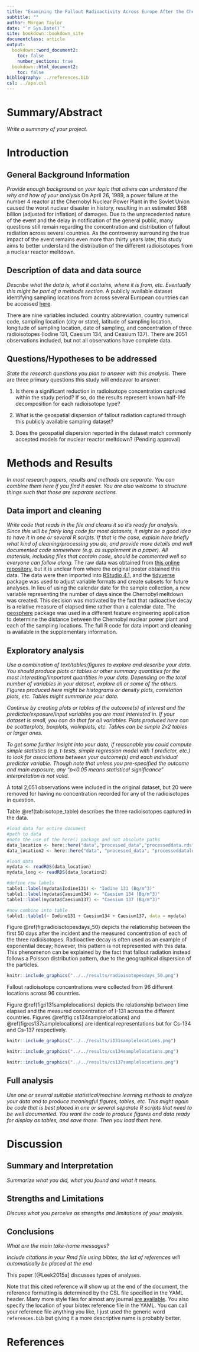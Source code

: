 ```yaml
---
title: "Examining the Fallout Radioactivity Across Europe After the Chernobyl Meltdown"
subtitle: ""
author: Morgan Taylor
date: "`r Sys.Date()`"
site: bookdown::bookdown_site
documentclass: article
output:
  bookdown::word_document2: 
    toc: false
    number_sections: true
  bookdown::html_document2: 
    toc: false
bibliography: ../references.bib
csl: ../apa.csl
---
```


# Summary/Abstract
_Write a summary of your project._

# Introduction 

## General Background Information
_Provide enough background on your topic that others can understand the why and how of your analysis_ 
On April 26, 1989, a power failure at the number 4 reactor at the Chernobyl Nuclear Power Plant in the Soviet Union caused the worst nuclear disaster in history, resulting in an estimated $68 billion (adjusted for inflation) of damages. Due to the unprecedented nature of the event and the delay in notification of the general public, many questions still remain regarding the concentration and distribution of fallout radiation across several countries. As the controversy surrounding the true impact of the event remains even more than thirty years later, this study aims to better understand the distribution of the different radioisotopes from a nuclear reactor meltdown.

## Description of data and data source
_Describe what the data is, what it contains, where it is from, etc. Eventually this might be part of a methods section._
A publicly available dataset identifying sampling locations from across several European countries can be accessed [here](https://www.kaggle.com/brsdincer/chernobyl-chemical-radiation-csv-country-data).

There are nine variables included: country abbreviation, country numerical code, sampling location (city or state), latitude of sampling location, longitude of sampling location, date of sampling, and concentration of three radioisotopes (Iodine 131, Caesium 134, and Ceasium 137). There are 2051 observations included, but not all observations have complete data.

## Questions/Hypotheses to be addressed
_State the research questions you plan to answer with this analysis._
There are three primary questions this study will endeavor to answer:

1. Is there a significant reduction in radioisotope concentration captured within the study period? If so, do the results represent known half-life decomposition for each radioisotope type?

2. What is the geospatial dispersion of fallout radiation captured through this publicly available sampling dataset? 

3. Does the geospatial dispersion reported in the dataset match commonly accepted models for nuclear reactor meltdown? (Pending approval)

# Methods and Results

_In most research papers, results and methods are separate. You can combine them here if you find it easier. You are also welcome to structure things such that those are separate sections._


## Data import and cleaning
_Write code that reads in the file and cleans it so it's ready for analysis. Since this will be fairly long code for most datasets, it might be a good idea to have it in one or several R scripts. If that is the case, explain here briefly what kind of cleaning/processing you do, and provide more details and well documented code somewhere (e.g. as supplement in a paper). All materials, including files that contain code, should be commented well so everyone can follow along._
The raw data was obtained from [this online repository](https://www.kaggle.com/brsdincer/chernobyl-chemical-radiation-csv-country-data), but it is unclear from where the original poster obtained this data. The data were then imported into [RStudio 4.1](https://www.rstudio.com/), and the [tidyverse](https://www.tidyverse.org/) package was used to adjust variable formats and create subsets for future analyses. In lieu of using the calendar date for the sample collection, a new variable representing the number of days since the Chernobyl meltdown was created. This decision was motivated by the fact that radioactive decay is a relative measure of elapsed time rather than a calendar date. The [geosphere](https://cran.r-project.org/web/packages/geosphere/geosphere.pdf) package was used in a different feature engineering application to determine the distance between the Chernobyl nuclear power plant and each of the sampling locations. The full R code for data import and cleaning is available in the supplementary information.

## Exploratory analysis

_Use a combination of text/tables/figures to explore and describe your data. You should produce plots or tables or other summary quantities for the most interesting/important quantities in your data. Depending on the total number of variables in your dataset, explore all or some of the others. FIgures produced here might be histograms or density plots, correlation plots, etc. Tables might summarize your data._

_Continue by creating plots or tables of the outcome(s) of interest and the predictor/exposure/input variables you are most interested in. If your dataset is small, you can do that for all variables. Plots produced here can be scatterplots, boxplots, violinplots, etc. Tables can be simple 2x2 tables or larger ones._

_To get some further insight into your data, if reasonable you could compute simple statistics (e.g. t-tests, simple regression model with 1 predictor, etc.) to look for associations between your outcome(s) and each individual predictor variable. Though note that unless you pre-specified the outcome and main exposure, any "p<0.05 means statistical significance" interpretation is not valid._

A total 2,051 observations were included in the original dataset, but 20 were removed for having no concentration recorded for any of the radioisotopes in question. 

Table \@ref(tab:isotope_table) describes the three radioisotopes captured in the data.

```r
#load data for entire document
#path to data
#note the use of the here() package and not absolute paths
data_location <- here::here("data","processed_data","processeddata.rds")
data_location2 <- here::here("data", "processed_data", "processeddatalong.rds")

#load data
mydata <- readRDS(data_location)
mydata_long <- readRDS(data_location2)

#define row labels
table1::label(mydata$Iodine131) <- "Iodine 131 (Bq/m^3)"
table1::label(mydata$Caesium134) <- "Caesium 134 (Bq/m^3)"
table1::label(mydata$Caesium137) <- "Caesium 137 (Bq/m^3)"

#now combine into table
table1::table1(~ Iodine131 + Caesium134 + Caesium137, data = mydata)
```


Figure \@ref(fig:radioisotopesdays_50) depicts the relationship between the first 50 days after the incident and the measured concentration of each of the three radioisotopes. Radioactive decay is often used as an example of exponential decay; however, this pattern is not represented with this data. This phenomenon can be explained by the fact that fallout radiation instead follows a Poisson distribution pattern, due to the geographical dispersion of the particles.

```r
knitr::include_graphics("../../results/radioisotopesdays_50.png")
```
Fallout radioisotope concentrations were collected from 96 different locations across 96 countries.

Figure \@ref(fig:i131samplelocations) depicts the relationship between time elapsed and the measured concentration of I-131 across the different countries. Figures \@ref(fig:cs134samplelocations) and \@ref(fig:cs137samplelocations) are identical representations but for Cs-134 and Cs-137 respectively.

```r
knitr::include_graphics("../../results/i131samplelocations.png")
```

```r
knitr::include_graphics("../../results/cs134samplelocations.png")
```

```r
knitr::include_graphics("../../results/cs137samplelocations.png")
```

## Full analysis

_Use one or several suitable statistical/machine learning methods to analyze your data and to produce meaningful figures, tables, etc. This might again be code that is best placed in one or several separate R scripts that need to be well documented. You want the code to produce figures and data ready for display as tables, and save those. Then you load them here._


# Discussion

## Summary and Interpretation
_Summarize what you did, what you found and what it means._

## Strengths and Limitations
_Discuss what you perceive as strengths and limitations of your analysis._

## Conclusions
_What are the main take-home messages?_

_Include citations in your Rmd file using bibtex, the list of references will automatically be placed at the end_

This paper [@Leek2015a] discusses types of analyses. 

Note that this cited reference will show up at the end of the document, the reference formatting is determined by the CSL file specified in the YAML header. Many more style files for almost any journal [are available](https://www.zotero.org/styles). You also specify the location of your bibtex reference file in the YAML. You can call your reference file anything you like, I just used the generic word `references.bib` but giving it a more descriptive name is probably better.


# References



